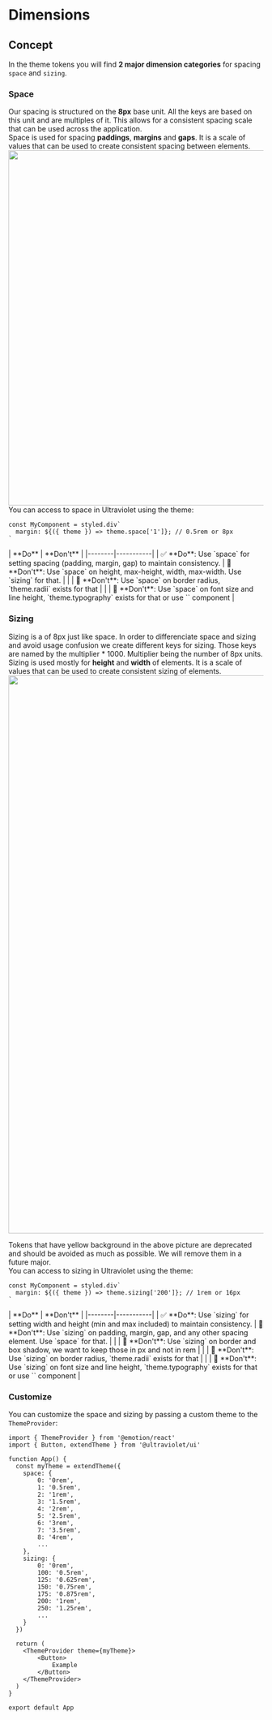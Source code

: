 
<Meta title="Customization/Dimensions" />

# Dimensions

## Concept

In the theme tokens you will find <b>2 major dimension categories</b> for spacing `space` and `sizing`.
<br />
### Space

Our spacing is structured on the <b>8px</b> base unit. All the keys are based on this unit and are multiples of it. This allows for a consistent spacing scale that can be used across the application.
<br/>
Space is used for spacing <b>paddings</b>, <b>margins</b> and <b>gaps</b>. It is a scale of values that can be used to create consistent spacing between elements.
<br/>
<img src={SpaceTable} height="700" alt="" />
<br />
You can access to space in Ultraviolet using the theme:

```tsx
const MyComponent = styled.div`
  margin: ${({ theme }) => theme.space['1']}; // 0.5rem or 8px
`
```

<Card>
| **Do** | **Don't** |
|--------|-----------|
| ✅ **Do**: Use `space` for setting spacing (padding, margin, gap) to maintain consistency. | 🚫 **Don't**: Use `space` on height, max-height, width, max-width. Use `sizing` for that. |
| | 🚫 **Don't**: Use `space` on border radius, `theme.radii` exists for that |
| | 🚫 **Don't**: Use `space` on font size and line height, `theme.typography` exists for that or use `<Text />` component |
</Card>


### Sizing

Sizing is a of 8px just like space. In order to differenciate space and sizing and avoid usage confusion we create different keys for sizing. Those keys are named by the multiplier * 1000. Multiplier being the number of 8px units.
<br />
Sizing is used mostly for <b>height</b> and <b>width</b> of elements. It is a scale of values that can be used to create consistent sizing of elements.
<br/>
<img src={SizingTable} height="1100" alt="" />
<br />

<Alert title="Be aware of deprecated tokens" sentiment="warning">Tokens that have yellow background in the above picture are deprecated and should be avoided as much as possible. We will remove them in a future major.</Alert>
<br />
You can access to sizing in Ultraviolet using the theme:

```tsx
const MyComponent = styled.div`
  margin: ${({ theme }) => theme.sizing['200']}; // 1rem or 16px
`
```

<Card>
| **Do** | **Don't** |
|--------|-----------|
| ✅ **Do**: Use `sizing` for setting width and height (min and max included) to maintain consistency. | 🚫 **Don't**: Use `sizing` on padding, margin, gap, and any other spacing element. Use `space` for that. |
| | 🚫 **Don't**: Use `sizing` on border and box shadow, we want to keep those in px and not in rem |
| | 🚫 **Don't**: Use `sizing` on border radius, `theme.radii` exists for that |
| | 🚫 **Don't**: Use `sizing` on font size and line height, `theme.typography` exists for that or use `<Text />` component |
</Card>
<br />

### Customize

You can customize the space and sizing by passing a custom theme to the `ThemeProvider`:

```tsx
import { ThemeProvider } from '@emotion/react'
import { Button, extendTheme } from '@ultraviolet/ui'

function App() {
  const myTheme = extendTheme({
    space: {
        0: '0rem',
        1: '0.5rem',
        2: '1rem',
        3: '1.5rem',
        4: '2rem',
        5: '2.5rem',
        6: '3rem',
        7: '3.5rem',
        8: '4rem',
        ...
    },
    sizing: {
        0: '0rem',
        100: '0.5rem',
        125: '0.625rem',
        150: '0.75rem',
        175: '0.875rem',
        200: '1rem',
        250: '1.25rem',
        ...
    }
  })

  return (
    <ThemeProvider theme={myTheme}>
        <Button>
            Example
        </Button>
    </ThemeProvider>
  )
}

export default App
```
